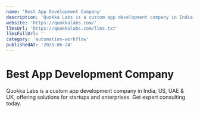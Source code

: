 ```yaml
---
name: 'Best App Development Company'
description: 'Quokka Labs is a custom app development company in India, US, UAE & UK, offering solutions for startups and enterprises. Get expert consulting today.'
website: 'https://quokkalabs.com/'
llmsUrl: 'https://quokkalabs.com/llms.txt'
llmsFullUrl: ''
category: 'automation-workflow'
publishedAt: '2025-06-24'
---
```


# Best App Development Company

Quokka Labs is a custom app development company in India, US, UAE & UK, offering solutions for startups and enterprises. Get expert consulting today.
